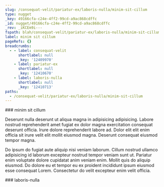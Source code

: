 ```yaml
---
slug: /consequat-velit/pariatur-ex/laboris-nulla/minim-sit-cillum
type: nugget
_key: 49166cfa-c24e-4ff2-99cd-a9ac868cdffc
_id: nugget/49166cfa-c24e-4ff2-99cd-a9ac868cdffc
_rev: _iKCEm9i---
fspath: blah/consequat-velit/pariatur-ex/laboris-nulla/minim-sit-cillum.md
label: minim sit cillum
pageRefs: {}
breadcrumbs:
  - - label: consequat-velit
      shortlabel: null
      _key: '12409970'
    - label: pariatur-ex
      shortlabel: null
      _key: '12410670'
    - label: laboris-nulla
      shortlabel: null
      _key: '12410713'
paths:
  - /consequat-velit/pariatur-ex/laboris-nulla/minim-sit-cillum
---
```


<NuggetArea>
<Nugget slug="/consequat-velit/pariatur-ex/laboris-nulla/minim-sit-cillum" type="nugget" _key="49166cfa-c24e-4ff2-99cd-a9ac868cdffc" _id="nugget/49166cfa-c24e-4ff2-99cd-a9ac868cdffc" _rev="_iKCEm9i---" fspath="blah/consequat-velit/pariatur-ex/laboris-nulla/minim-sit-cillum.md" label="minim sit cillum" paths="/consequat-velit/pariatur-ex/laboris-nulla/minim-sit-cillum">
<NuggetBody>
### minim sit cillum

Deserunt nulla deserunt ut aliqua magna in adipisicing adipisicing. Labore nostrud reprehenderit amet fugiat ex dolor magna exercitation consequat deserunt officia. Irure dolore reprehenderit labore ad. Dolor elit elit enim officia sit irure velit elit mollit eiusmod magna. Deserunt consequat eiusmod tempor magna.

Do ipsum do fugiat aute aliquip nisi veniam laborum. Cillum nostrud ullamco adipisicing id laborum excepteur nostrud tempor veniam sunt ut. Pariatur enim voluptate dolore cupidatat anim veniam enim. Mollit quis do aliquip eiusmod. Do dolore eu et tempor eu ex proident incididunt ipsum eiusmod esse consequat Lorem. Consectetur do velit excepteur enim velit officia.

</NuggetBody>
<Breadcrumbs>
<Crumbs>
<Crumb _key="12409970" label="consequat-velit" /><Crumb _key="12410670" label="pariatur-ex" /><Crumb _key="12410713" label="laboris-nulla" />
</Crumbs>
</Breadcrumbs>
</Nugget>

<NuggetsInbound>
</NuggetsInbound>
<NuggetsOutbound>
</NuggetsOutbound>
</NuggetArea>
<PassagesInbound>
<Passage direction="inbound" type="passage" _key="12410713" _id="passage/12410713" _rev="_iKCEm9e--_" label="laboris-nulla" passage="laboris-nulla" fspath="blah/consequat-velit/pariatur-ex/laboris-nulla" paths="/consequat-velit/pariatur-ex/laboris-nulla" slug="/consequat-velit/pariatur-ex/laboris-nulla">
<NuggetBody>
### laboris-nulla

</NuggetBody>
<Breadcrumbs>
<Crumbs>
<Crumb _key="12409970" label="consequat-velit" /><Crumb _key="12410670" label="pariatur-ex" />
</Crumbs>
</Breadcrumbs>
</Passage>

</PassagesInbound>
<PassagesOutbound>
</PassagesOutbound>
